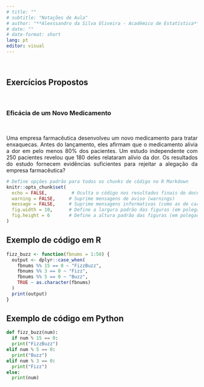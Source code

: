 ```yaml
---
# title: ""                                                                # --> Título principal do documento
# subtitle: "Notações de Aula"                                           # --> Subtítulo (complementa o título)
# author: "**Alexssandro da Silva Oliveira - Acadêmico de Estatística**"   # --> Nome do autor (com negrito usando Quarto)
# date: ""                                                               # --> Data (em branco para não exibir nada)
# date-format: short                                                     # --> Formato da data: curto (ex: 16/04/2025)
lang: pt
editor: visual                                                           # -----> Define o uso do editor visual (modo WYSIWYG no RStudio, por exemplo)
---
```


<br>

## Exercícios Propostos

<br>

### Eficácia de um Novo Medicamento

<br>

::: {style="text-align: justify"}
Uma empresa farmacêutica desenvolveu um novo medicamento para tratar enxaquecas. Antes do lançamento, eles afirmam que o medicamento alivia a dor em pelo menos 80% dos pacientes. Um estudo independente com 250 pacientes revelou que 180 deles relataram alívio da dor. Os resultados do estudo fornecem evidências suficientes para rejeitar a alegação da empresa farmacêutica?
:::





```r
# Define opções padrão para todos os chunks de código no R Markdown
knitr::opts_chunk$set(
  echo = FALSE,         # Oculta o código nos resultados finais do documento
  warning = FALSE,     # Suprime mensagens de aviso (warnings)
  message = FALSE,     # Suprime mensagens informativas (como as de carregamento de pacotes)
  fig.width = 10,      # Define a largura padrão das figuras (em polegadas)
  fig.height = 6       # Define a altura padrão das figuras (em polegadas)
)
```

::: panel-tabset
## Exemplo de código em R

``` r
fizz_buzz <- function(fbnums = 1:50) {
  output <- dplyr::case_when(
    fbnums %% 15 == 0 ~ "FizzBuzz",
    fbnums %% 3 == 0 ~ "Fizz",
    fbnums %% 5 == 0 ~ "Buzz",
    TRUE ~ as.character(fbnums)
  )
  print(output)
}
```

## Exemplo de código em Python

``` python
def fizz_buzz(num):
  if num % 15 == 0:
  print("FizzBuzz")
elif num % 5 == 0:
  print("Buzz")
elif num % 3 == 0:
  print("Fizz")
else:
  print(num)
```
:::


